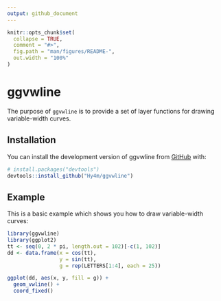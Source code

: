```yaml
---
output: github_document
---
```


<!-- README.md is generated from README.Rmd. Please edit that file -->

```r
knitr::opts_chunk$set(
  collapse = TRUE,
  comment = "#>",
  fig.path = "man/figures/README-",
  out.width = "100%"
)
```

# ggvwline

<!-- badges: start -->
<!-- badges: end -->

The purpose of `ggvwline` is to provide a set of layer functions for drawing variable-width curves.

## Installation

You can install the development version of ggvwline from [GitHub](https://github.com/) with:

``` r
# install.packages("devtools")
devtools::install_github("Hy4m/ggvwline")
```

## Example

This is a basic example which shows you how to draw variable-width curves:

```r
library(ggvwline)
library(ggplot2)
tt <- seq(0, 2 * pi, length.out = 102)[-c(1, 102)]
dd <- data.frame(x = cos(tt),
                 y = sin(tt),
                 g = rep(LETTERS[1:4], each = 25))

ggplot(dd, aes(x, y, fill = g)) +
  geom_vwline() +
  coord_fixed()
```

